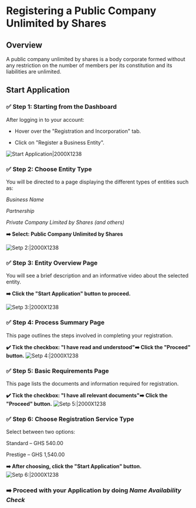 # Registering a Public Company Unlimited by Shares

## Overview
A public company unlimited by shares is a body corporate formed without any restriction on the number of members per its constitution and its liabilities are unlimited.
## Start Application

### ✅ Step 1: Starting from the Dashboard

After logging in to your account:

- Hover over the "Registration and Incorporation" tab.

- Click on "Register a Business Entity".

![Start Application|2000X1238](/priv-limited.png)


### ✅ Step 2: Choose Entity Type

You will be directed to a page displaying the different types of entities such as:

*Business Name*

*Partnership*

*Private Company Limited by Shares (and others)*

**➡️ Select: Public Company Unlimited by Shares**

![Setp 2:|2000X1238](/priv-limited50.png)

### ✅ Step 3: Entity Overview Page

You will see a brief description and an informative video about the selected entity.

**➡️ Click the "Start Application" button to proceed.**

![Setp 3:|2000X1238](/priv-limited3.png)

### ✅ Step 4: Process Summary Page

This page outlines the steps involved in completing your registration.

**✔️ Tick the checkbox: "I have read and understood"➡️ Click the "Proceed" button.**
![Setp 4:|2000X1238](/priv-limited4.png)

### ✅ Step 5: Basic Requirements Page

This page lists the documents and information required for registration.

**✔️ Tick the checkbox: "I have all relevant documents"➡️ Click the "Proceed" button.**
![Setp 5:|2000X1238](/priv-limited5.png)

### ✅ Step 6: Choose Registration Service Type

Select between two options:

Standard – GHS 540.00

Prestige – GHS 1,540.00

**➡️ After choosing, click the "Start Application" button.**
![Setp 6:|2000X1238](/priv-limited6.png)

### ➡️ Proceed with your Application by doing ***Name Availability Check***